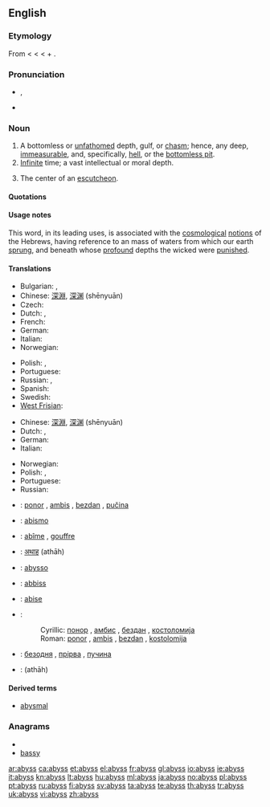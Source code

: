 {{wikipedia}}
==English==

===Etymology===
From {{etyl|enm}} {{term|abissus|lang=enm}} < {{etyl|la}} {{term|abyssus||a bottomless gulf|lang=la}} < {{etyl|grc}} {{term|sc=polytonic|ἄβυσσος||tr=abyssos|bottomless|lang=grc}} < {{term|sc=polytonic|ἀ-||tr=a-|not|lang=grc}}+ {{term|sc=polytonic|βυσσός||tr=bysso|depth|lang=grc}}.

===Pronunciation===
* {{enPR|ə-bĭs'}}, {{IPA|/əˈbɪs/}} {{SAMPA|/@"bIs/}}
* {{audio|en-us-abyss.ogg|Audio (US)}}

===Noun===
{{en-noun|es}}

# A bottomless or [[unfathomed]] depth, gulf, or [[chasm]]; hence, any deep, [[immeasurable]], and, specifically, [[hell]], or the [[bottomless pit]].
# [[infinite|Infinite]] time; a vast intellectual or moral depth.
# {{heraldry}} The center of an [[escutcheon]].

====Quotations====
{{seeCites}}

====Usage notes====
This word, in its leading uses, is associated with the [[cosmological]] [[notions]] of the Hebrews, having reference to an {{term|illimitable}} mass of waters from which our earth [[sprung]], and beneath whose [[profound]] depths the wicked were [[punished]].

====Translations====
{{trans-top|a bottomless or unfathomed depth}}
* Bulgarian: {{t+|bg|бездна}},  {{t+|bg|пропаст}}
* Chinese: [[深淵]], [[深渊]] (shēnyuān)
* Czech: {{t-|cs|propast|f}}
* Dutch: {{t+|nl|afgrond|m}}, {{t+|nl|ravijn|n}}
* French: {{t|fr|précipice|m}}
* German: {{t+|de|Abgrund|m}}
* Italian: {{t+|it|abisso|m}}
* Norwegian: {{t+|no|avgrunn|m}}
{{trans-mid}}
* Polish: {{t+|pl|otchłań|f}}, {{t+|pl|przepaść|f}}
* Portuguese: {{t+|pt|abismo|m}}
* Russian: {{t+|ru|бездна|f|tr=bézdna}}, {{t+|ru|пучина|f|tr=pučína}} {{qualifier|sea}}
* Spanish: {{t+|es|abismo|m}}
* Swedish: {{t|sv|avgrund}}
* [[West Frisian]]: {{t+|fy|ôfgrûn|c|xs=West Frisian}}
{{trans-bottom}}

{{trans-top|infinite time; a vast intellectual or moral depth}}
* Chinese: [[深淵]], [[深渊]] (shēnyuān)
* Dutch: {{t+|nl|afgrond|m}}, {{t+|nl|kloof|m|f}}
* German: {{t+|de|Abgrund|m}}
* Italian: {{t+|it|abisso|m}}
{{trans-mid}}
* Norwegian: {{t+|no|avgrunn|m}}
* Polish: {{t+|pl|otchłań|f}}, {{t+|pl|przepaść|f}}
* Portuguese: {{t+|pt|abismo|m}}
* Russian: {{t+|ru|бездна|f|tr=bézdna}}
{{trans-bottom}}

{{checktrans-top}}
* {{ttbc|Bosnian}}: [[ponor]] {{m}}, [[ambis]] {{m}}, [[bezdan]] {{m}}, [[pučina]] {{f}}
* {{ttbc|Esperanto}}: [[abismo]]
* {{ttbc|French}}: [[abîme]] {{m}}, [[gouffre]] {{m}}
* {{ttbc|Hindi}}: [[अथाह]] (athāh) {{m}}
* {{ttbc|Interlingua}}: [[abysso]]
{{trans-mid}}
* {{ttbc|Maltese}}: [[abbiss]] {{f}}
* {{ttbc|Novial}}: [[abise]]
* {{ttbc|Serbian}}:
*: Cyrillic: [[понор]] {{m}}, [[амбис]] {{m}}, [[бездан]] {{m}}, [[костоломија]] {{f}}
*: Roman: [[ponor]] {{m}}, [[ambis]] {{m}}, [[bezdan]] {{m}}, [[kostolomija]] {{f}}
* {{ttbc|Ukrainian}}: [[безодня]] {{f}}, [[прірва]] {{f}}, [[пучина]] {{f}}
* {{ttbc|Urdu}}: {{ur-Arab|[[اتھاہ]]}} (athāh) {{m}}
{{trans-bottom}}

====Derived terms====
* [[abysmal]]


===Anagrams===
* {{alphagram|abssy}}
* [[bassy#English|bassy]]


[[ar:abyss]]
[[ca:abyss]]
[[et:abyss]]
[[el:abyss]]
[[fr:abyss]]
[[gl:abyss]]
[[io:abyss]]
[[ie:abyss]]
[[it:abyss]]
[[kn:abyss]]
[[lt:abyss]]
[[hu:abyss]]
[[ml:abyss]]
[[ja:abyss]]
[[no:abyss]]
[[pl:abyss]]
[[pt:abyss]]
[[ru:abyss]]
[[fi:abyss]]
[[sv:abyss]]
[[ta:abyss]]
[[te:abyss]]
[[th:abyss]]
[[tr:abyss]]
[[uk:abyss]]
[[vi:abyss]]
[[zh:abyss]]